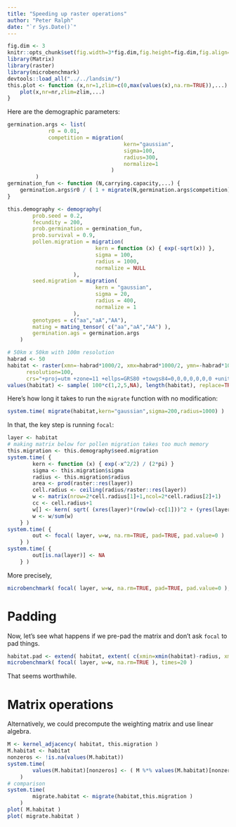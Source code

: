 ```yaml
---
title: "Speeding up raster operations"
author: "Peter Ralph"
date: "`r Sys.Date()`"
---
```



```r
fig.dim <- 3
knitr::opts_chunk$set(fig.width=3*fig.dim,fig.height=fig.dim,fig.align='center')
library(Matrix)
library(raster)
library(microbenchmark)
devtools::load_all("../../landsim/")
this.plot <- function (x,nr=1,zlim=c(0,max(values(x),na.rm=TRUE)),...) {
    plot(x,nr=nr,zlim=zlim,...)
}
```

Here are the demographic parameters:
```r
germination.args <- list( 
             r0 = 0.01,
             competition = migration(
                                     kern="gaussian",
                                     sigma=100,
                                     radius=300,
                                     normalize=1
                                 )
         )
germination_fun <- function (N,carrying.capacity,...) {
    germination.args$r0 / ( 1 + migrate(N,germination.args$competition)/carrying.capacity )
}

this.demography <- demography(
        prob.seed = 0.2,
        fecundity = 200,
        prob.germination = germination_fun,
        prob.survival = 0.9,
        pollen.migration = migration(
                            kern = function (x) { exp(-sqrt(x)) },
                            sigma = 100,
                            radius = 1000,
                            normalize = NULL
                     ),
        seed.migration = migration(
                            kern = "gaussian",
                            sigma = 20,
                            radius = 400,
                            normalize = 1
                     ),
        genotypes = c("aa","aA","AA"),
        mating = mating_tensor( c("aa","aA","AA") ),
        germination.ags = germination.args
    )

# 50km x 50km with 100m resolution
habrad <- 50
habitat <- raster(xmn=-habrad*1000/2, xmx=habrad*1000/2, ymn=-habrad*1000/2, ymx=habrad*1000/2,
      resolution=100,
      crs="+proj=utm +zone=11 +ellps=GRS80 +towgs84=0,0,0,0,0,0,0 +units=m +no_defs")
values(habitat) <- sample( 100*c(1,2,5,NA), length(habitat), replace=TRUE )
```

Here's how long it takes to run the `migrate` function with no modification:
```r
system.time( migrate(habitat,kern="gaussian",sigma=200,radius=1000) )
```

In that, the key step is running `focal`:
```r
layer <- habitat
# making matrix below for pollen migration takes too much memory
this.migration <- this.demography$seed.migration
system.time( {
        kern <- function (x) { exp(-x^2/2) / (2*pi) }
        sigma <- this.migration$sigma
        radius <- this.migration$radius
        area <- prod(raster::res(layer))
        cell.radius <- ceiling(radius/raster::res(layer))
        w <- matrix(nrow=2*cell.radius[1]+1,ncol=2*cell.radius[2]+1)
        cc <- cell.radius+1
        w[] <- kern( sqrt( (xres(layer)*(row(w)-cc[1]))^2 + (yres(layer)*(col(w)-cc[2]))^2 )/sigma ) * area/sigma^2
        w <- w/sum(w)
    } )
system.time( {
        out <- focal( layer, w=w, na.rm=TRUE, pad=TRUE, pad.value=0 )
    } )
system.time( {
        out[is.na(layer)] <- NA
    } )
```

More precisely,
```r
microbenchmark( focal( layer, w=w, na.rm=TRUE, pad=TRUE, pad.value=0 ), times=20 )
```

Padding
=======

Now, let's see what happens if we pre-pad the matrix and don't ask `focal` to pad things.
```r
habitat.pad <- extend( habitat, extent( c(xmin=xmin(habitat)-radius, xmax=xmax(habitat)+radius, ymin=ymin(habitat)-radius, ymax=ymax(habitat)+radius) ) )
microbenchmark( focal( layer, w=w, na.rm=TRUE ), times=20 )
```

That seems worthwhile.


Matrix operations
=================

Alternatively, we could precompute the weighting matrix and use linear algebra.
```r
M <- kernel_adjacency( habitat, this.migration )
M.habitat <- habitat
nonzeros <- !is.na(values(M.habitat))
system.time( 
        values(M.habitat)[nonzeros] <- ( M %*% values(M.habitat)[nonzeros] )@x
    )
# comparison
system.time(
        migrate.habitat <- migrate(habitat,this.migration )
    )
plot( M.habitat ) 
plot( migrate.habitat )
```

